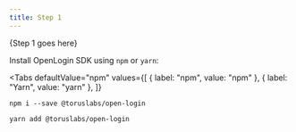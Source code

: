 ```yaml
---
title: Step 1
---
```



{Step 1 goes here}

Install OpenLogin SDK using `npm` or `yarn`:

<Tabs
  defaultValue="npm"
  values={[
    { label: "npm", value: "npm" },
    { label: "Yarn", value: "yarn" },
  ]}
>
<TabItem value="npm">

```shell
npm i --save @toruslabs/open-login
```

</TabItem>

<TabItem value="yarn">

```shell
yarn add @toruslabs/open-login
```

</TabItem>

</Tabs>
